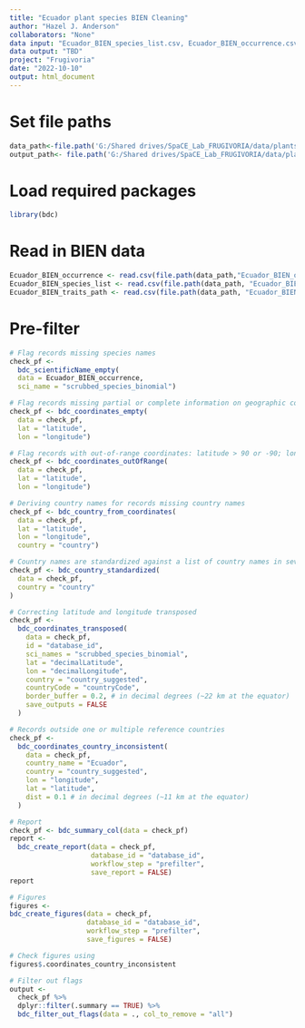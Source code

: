```yaml
---
title: "Ecuador plant species BIEN Cleaning"
author: "Hazel J. Anderson"
collaborators: "None"
data input: "Ecuador_BIEN_species_list.csv, Ecuador_BIEN_occurrence.csv, Ecuador_BIEN_traits.csv"
data output: "TBD"
project: "Frugivoria"
date: "2022-10-10"
output: html_document
---
```


# Set file paths
```r
data_path<-file.path('G:/Shared drives/SpaCE_Lab_FRUGIVORIA/data/plants/L0')
output_path<- file.path('G:/Shared drives/SpaCE_Lab_FRUGIVORIA/data/plants/L1')
```

# Load required packages
```r
library(bdc)
```

# Read in BIEN data
```r
Ecuador_BIEN_occurrence <- read.csv(file.path(data_path,"Ecuador_BIEN_occurrence.csv"))
Ecuador_BIEN_species_list <- read.csv(file.path(data_path, "Ecuador_BIEN_species_list.csv"))
Ecuador_BIEN_traits_path <- read.csv(file.path(data_path, "Ecuador_BIEN_traits.csv"))
```

# Pre-filter
```r
# Flag records missing species names
check_pf <-
  bdc_scientificName_empty(
  data = Ecuador_BIEN_occurrence,
  sci_name = "scrubbed_species_binomial")
```

```r
# Flag records missing partial or complete information on geographic coordinates
check_pf <- bdc_coordinates_empty(
  data = check_pf,
  lat = "latitude",
  lon = "longitude")
```

```r
# Flag records with out-of-range coordinates: latitude > 90 or -90; longitude >180 or -180
check_pf <- bdc_coordinates_outOfRange(
  data = check_pf,
  lat = "latitude",
  lon = "longitude")

```
```r
# Deriving country names for records missing country names
check_pf <- bdc_country_from_coordinates(
  data = check_pf,
  lat = "latitude",
  lon = "longitude",
  country = "country")
```

```r
# Country names are standardized against a list of country names in several languages retrieved from Wikipedia
check_pf <- bdc_country_standardized(
  data = check_pf,
  country = "country"
)
```

```r
# Correcting latitude and longitude transposed
check_pf <-
  bdc_coordinates_transposed(
    data = check_pf,
    id = "database_id",
    sci_names = "scrubbed_species_binomial",
    lat = "decimalLatitude",
    lon = "decimalLongitude",
    country = "country_suggested",
    countryCode = "countryCode",
    border_buffer = 0.2, # in decimal degrees (~22 km at the equator)
    save_outputs = FALSE
  )
```

```r
# Records outside one or multiple reference countries
check_pf <-
  bdc_coordinates_country_inconsistent(
    data = check_pf,
    country_name = "Ecuador",
    country = "country_suggested",
    lon = "longitude",
    lat = "latitude",
    dist = 0.1 # in decimal degrees (~11 km at the equator)
  )
```

```r
# Report
check_pf <- bdc_summary_col(data = check_pf)
report <-
  bdc_create_report(data = check_pf,
                    database_id = "database_id",
                    workflow_step = "prefilter",
                    save_report = FALSE)
report
```

```r
# Figures
figures <-
bdc_create_figures(data = check_pf,
                   database_id = "database_id",
                   workflow_step = "prefilter",
                   save_figures = FALSE)

# Check figures using
figures$.coordinates_country_inconsistent

```

```r
# Filter out flags
output <-
  check_pf %>%
  dplyr::filter(.summary == TRUE) %>%
  bdc_filter_out_flags(data = ., col_to_remove = "all")
```


